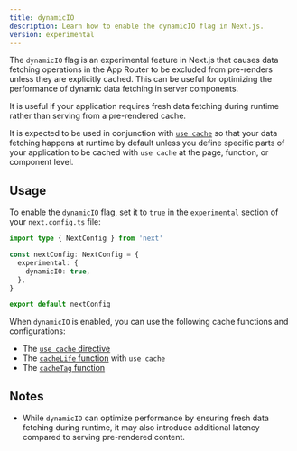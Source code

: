 ```yaml
---
title: dynamicIO
description: Learn how to enable the dynamicIO flag in Next.js.
version: experimental
---
```


The `dynamicIO` flag is an experimental feature in Next.js that causes data fetching operations in the App Router to be excluded from pre-renders unless they are explicitly cached. This can be useful for optimizing the performance of dynamic data fetching in server components.

It is useful if your application requires fresh data fetching during runtime rather than serving from a pre-rendered cache.

It is expected to be used in conjunction with [`use cache`](/docs/app/api-reference/directives/use-cache) so that your data fetching happens at runtime by default unless you define specific parts of your application to be cached with `use cache` at the page, function, or component level.

## Usage

To enable the `dynamicIO` flag, set it to `true` in the `experimental` section of your `next.config.ts` file:

```ts filename="next.config.ts"
import type { NextConfig } from 'next'

const nextConfig: NextConfig = {
  experimental: {
    dynamicIO: true,
  },
}

export default nextConfig
```

When `dynamicIO` is enabled, you can use the following cache functions and configurations:

- The [`use cache` directive](/docs/app/api-reference/directives/use-cache)
- The [`cacheLife` function](/docs/app/api-reference/next-config-js/cacheLife) with `use cache`
- The [`cacheTag` function](/docs/app/api-reference/functions/cacheTag)

## Notes

- While `dynamicIO` can optimize performance by ensuring fresh data fetching during runtime, it may also introduce additional latency compared to serving pre-rendered content.
